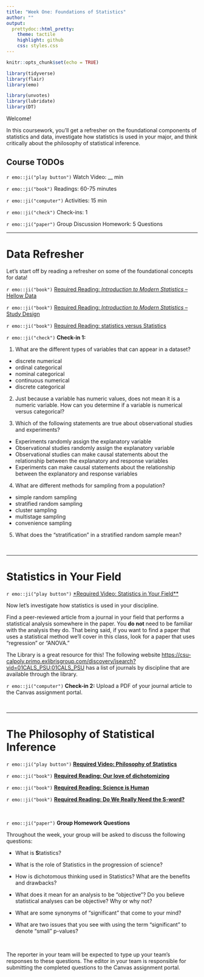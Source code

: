 ```yaml
---
title: "Week One: Foundations of Statistics"
author: ""
output:
  prettydoc::html_pretty:
    theme: tactile
    highlight: github
    css: styles.css
---
```


```r
knitr::opts_chunk$set(echo = TRUE)
```

```r
library(tidyverse)
library(flair)
library(emo)

library(unvotes)
library(lubridate)
library(DT)
```


Welcome!

In this coursework, you'll get a refresher on the foundational components of 
statistics and data, investigate how statistics is used in your major, and
think critically about the philosophy of statistical inference.

## Course TODOs

`r emo::ji("play button")` Watch Video: __ min

`r emo::ji("book")` Readings: 60-75 minutes 

`r emo::ji("computer")` Activities: 15 min 

`r emo::ji("check")` Check-ins: 1

`r emo::ji("paper")` Group Discussion Homework: 5 Questions

---

# Data Refresher 

Let's start off by reading a refresher on some of the foundational concepts for 
data! 

`r emo::ji("book")` [Required Reading: *Introduction to Modern Statistics* -- Hellow Data](https://openintro-ims.netlify.app/data-hello.html)

`r emo::ji("book")` [Required Reading: *Introduction to Modern Statistics* -- Study Design](https://openintro-ims.netlify.app/data-design.html)

`r emo::ji("book")` [Required Reading: statistics versus Statistics ](https://critical-inference.com/statistics-vs-statistics/)


`r emo::ji("check")` **Check-in 1:** 

1. What are the different types of variables that can appear in a 
dataset? 

- discrete numerical
- ordinal categorical
- nominal categorical 
- continuous numerical
- discrete categorical

2. Just because a variable has numeric values, does not mean it is a numeric
variable. How can you determine if a variable is numerical versus categorical? 

3. Which of the following statements are true about observational studies and
experiments?

- Experiments randomly assign the explanatory variable
- Observational studies randomly assign the explanatory variable
- Observational studies can make causal statements about the relationship
between the explanatory and response variables
- Experiments can make causal statements about the relationship between the 
explanatory and response variables

4. What are different methods for sampling from a population? 

- simple random sampling 
- stratified random sampling 
- cluster sampling 
- multistage sampling
- convenience sampling

5. What does the "stratification" in a stratified random sample mean? 

</br>

---

# Statistics in Your Field

`r emo::ji("play button")` [*Required Video: Statistics in Your Field**](link)

Now let's investigate how statistics is used in your discipline. 

Find a peer-reviewed article from a journal in your field that performs a 
statistical analysis somewhere in the paper. You **do not** need to be familiar
with the analysis they do. That being said, if you want to find a paper that
uses a statistical method we'll cover in this class, look for a paper that uses
"regression" or "ANOVA." 

The Library is a great resource for this! The following website [https://csu-calpoly.primo.exlibrisgroup.com/discovery/jsearch?vid=01CALS_PSU:01CALS_PSU](https://csu-calpoly.primo.exlibrisgroup.com/discovery/jsearch?vid=01CALS_PSU:01CALS_PSU) has a list of journals by discipline that are available through the
library. 

`r emo::ji("computer")` **Check-in 2:** Upload a PDF of your journal article to 
the Canvas assignment portal. 

</br>

---

# The Philosophy of Statistical Inference 

`r emo::ji("play button")` [**Required Video: Philosophy of Statistics**](link)

`r emo::ji("book")` [**Required Reading: Our love of dichotomizing**](https://critical-inference.com/our-love-of-dichotomizing/)

`r emo::ji("book")` [**Required Reading: Science is Human**](https://critical-inference.com/science-is-human/)

`r emo::ji("book")` [**Required Reading: Do We Really Need the S-word?**](https://www.americanscientist.org/article/do-we-really-need-the-s-word)

</br>

`r emo::ji("paper")` **Group Homework Questions**

Throughout the week, your group will be asked to discuss the following 
questions:

- What is **S**tatistics?

- What is the role of Statistics in the progression of science?

- How is dichotomous thinking used in Statistics? What are the benefits and 
drawbacks?

- What does it mean for an analysis to be "objective"? Do you believe 
statistical analyses can be objective? Why or why not?

- What are some synonyms of "significant" that come to your mind?

- What are two issues that you see with using the term "significant" 
to denote "small" p-values? 

</br> 

The reporter in your team will be expected to type up your team's responses to 
these questions. The editor in your team is responsible for submitting the 
completed questions to the Canvas assignment portal. 
